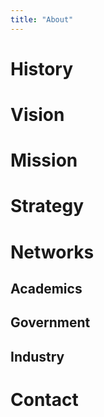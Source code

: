 ```yaml
---
title: "About"
---
```


# History

# Vision

# Mission

# Strategy

# Networks

## Academics

## Government

## Industry

# Contact